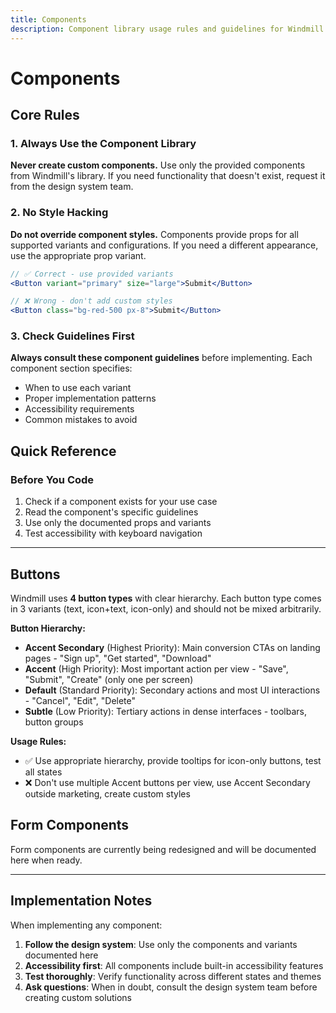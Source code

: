 ```yaml
---
title: Components
description: Component library usage rules and guidelines for Windmill developers
---
```



# Components

## Core Rules

### 1. Always Use the Component Library

**Never create custom components.** Use only the provided components from Windmill's library. If you need functionality that doesn't exist, request it from the design system team.

### 2. No Style Hacking

**Do not override component styles.** Components provide props for all supported variants and configurations. If you need a different appearance, use the appropriate prop variant.

```jsx
// ✅ Correct - use provided variants
<Button variant="primary" size="large">Submit</Button>

// ❌ Wrong - don't add custom styles
<Button class="bg-red-500 px-8">Submit</Button>
```

### 3. Check Guidelines First

**Always consult these component guidelines** before implementing. Each component section specifies:

- When to use each variant
- Proper implementation patterns
- Accessibility requirements
- Common mistakes to avoid

## Quick Reference

### Before You Code

1. Check if a component exists for your use case
2. Read the component's specific guidelines
3. Use only the documented props and variants
4. Test accessibility with keyboard navigation

---

## Buttons

Windmill uses **4 button types** with clear hierarchy. Each button type comes in 3 variants (text, icon+text, icon-only) and should not be mixed arbitrarily.

<ButtonShowcase />

**Button Hierarchy:**

- **Accent Secondary** (Highest Priority): Main conversion CTAs on landing pages - "Sign up", "Get started", "Download"
- **Accent** (High Priority): Most important action per view - "Save", "Submit", "Create" (only one per screen)
- **Default** (Standard Priority): Secondary actions and most UI interactions - "Cancel", "Edit", "Delete"
- **Subtle** (Low Priority): Tertiary actions in dense interfaces - toolbars, button groups

**Usage Rules:**
- ✅ Use appropriate hierarchy, provide tooltips for icon-only buttons, test all states
- ❌ Don't use multiple Accent buttons per view, use Accent Secondary outside marketing, create custom styles

## Form Components

Form components are currently being redesigned and will be documented here when ready.

---

## Implementation Notes

When implementing any component:

1. **Follow the design system**: Use only the components and variants documented here
2. **Accessibility first**: All components include built-in accessibility features
3. **Test thoroughly**: Verify functionality across different states and themes
4. **Ask questions**: When in doubt, consult the design system team before creating custom solutions